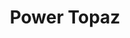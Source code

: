 ---
title: "Power Topaz"
meta_title: "Power Topaz craft"
description: "Craft de Power Topaz"
rank: "b"
draft: false
name: "Power Topaz"
recipe_img: "https://wiki.pokexgames.com/images/5/53/Power_Topaz.png"
level: 67
craft_time: 172800
result: 1
value_npc: 1
ingredients:
  - name: "Tech Ball"
    quantity: 3
    item_img: "https://wiki.pokexgames.com/images/f/f4/Tech_Ball.png"
    value_npc: 1
  - name: "Big Crystal"
    quantity: 5
    item_img: "https://wiki.pokexgames.com/images/c/c4/Big_Crystal.png"
    value_npc: 1
  - name: "Ice Orb"
    quantity: 100
    item_img: "https://wiki.pokexgames.com/images/f/f6/IceOrb.png"
    value_npc: 1
  - name: "Linearly Guided Hypnosis"
    quantity: 40
    item_img: "https://wiki.pokexgames.com/images/2/2d/Linearly_Guided_Hypnose.png"
    value_npc: 1
  - name: "Armadillo Claw"
    quantity: 350
    item_img: "https://wiki.pokexgames.com/images/f/f6/Armadillo_Claw.png"
    value_npc: 1
  - name: "Refined Style Point"
    quantity: 600
    item_img: "https://wiki.pokexgames.com/images/6/6b/Refined_style_point.png"
    value_npc: 1
---